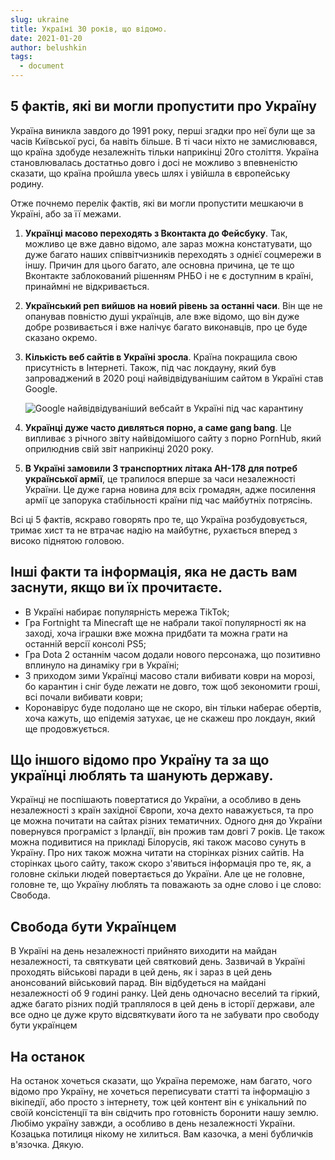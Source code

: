 ```yaml
---
slug: ukraine
title: Україні 30 років, що відомо.
date: 2021-01-20
author: belushkin
tags:
  - document
---
```

## 5 фактів, які ви могли пропустити про Україну

Україна виникла завдого до 1991 року, перші згадки про неї були ще за часів Київської русі, ба навіть більше. В ті часи ніхто не замислювався, що країна здобуде незалежніть тільки наприкінці 20го століття. Україна становлювалась достатньо довго і досі не можливо з впевненістю сказати, що країна пройшла увесь шлях і увійшла в європейську родину. 

Отже почнемо перелік фактів, які ви могли пропустити мешкаючи в Україні, або за її межами.

1. **Українці масово переходять з Вконтакта до Фейсбуку**. Так, можливо це вже давно відомо, але зараз можна констатувати, що дуже багато наших співвітчизників переходять з однієї соцмережи в іншу. Причин для цього багато, але основна причина, це те що Вконтакте заблокований рішенням РНБО і не є доступним в країні, принаймні не відкривається.
2. **Український реп вийшов на новий рівень за останні часи**. Він ще не опанував повністю душі українців, але вже відомо, що він дуже добре розвивається і вже налічує багато виконавців, про це буде сказано окремо.
3. **Кількість веб сайтів в Україні зросла**. Країна покращила свою присутність в Інтернеті. Також, під час локдауну, який був запроваджений в 2020 році найвідвідуванішим сайтом в Україні став Google.

   ![Google найвідвідуваніший вебсайт в Україні під час карантину](/images/2021-01-20_18-08.png "Google найвідвідуваніший вебсайт в Україні під час карантину")
4. **Українці дуже часто дивляться порно, а саме gang bang**. Це випливає з річного звіту найвідомішого сайту з порно PornHub, який оприлюднив свій звіт наприкінці 2020 року.
5. **В Україні замовили 3 транспортних літака АН-178 для потреб української армії**, це трапилося вперше за часи незалежності України. Це дуже гарна новина для всіх громадян, адже посилення армії це запорука стабільності країни під час майбутніх потрясінь.

Всі ці 5 фактів, яскраво говорять про те, що Україна розбудовується, тримає хист та не втрачає надію на майбутнє, рухається вперед з високо піднятою головою.



## Інші факти та інформація, яка не дасть вам заснути, якщо ви їх прочитаєте.

* В Україні набирає популярність мережа TikTok;
* Гра Fortnight та Minecraft ще не набрали такої популярності як на заході, хоча іграшки вже можна придбати та можна грати на останній версії консолі PS5;
* Гра Dota 2 останнім часом додали нового персонажа, що позитивно вплинуло на динаміку гри в Україні;
* З приходом зими Українці масово стали вибивати коври на морозі, бо карантин і сніг буде лежати не довго, тож щоб зекономити гроші, всі почали вибивати коври;
* Коронавірус буде подолано ще не скоро, він тільки наберає обертів, хоча кажуть, що епідемія затухає, це не скажеш про локдаун, який ще продовжується.

## Що іншого відомо про Україну та за що українці люблять та шанують державу.

Українці не поспішають повертатися до України, а особливо в день незалежності з країн західної Європи, хоча дехто наважується, та про це можна почитати на сайтах різних тематичних. Одного дня до України повернувся програміст з Ірландії, він прожив там довгі 7 років. Це також можна подивитися на прикладі Білорусів, які також масово сунуть в Україну. Про них також можна читати на сторінках різних сайтів. На сторінках цього сайту, також скоро з'явиться інформація про те, як, а головне скільки людей повертається до України. Але це не головне, головне те, що Україну люблять та поважають за одне слово і це слово: Свобода.

## Свобода бути Українцем

В Україні на день незалежності прийнято виходити на майдан незалежності, та святкувати цей святковий день. Зазвичай в Україні проходять військові паради в цей день, як і зараз в цей день анонсований військовий парад. Він відбудеться на майдані незалежності об 9 годині ранку. Цей день одночасно веселий та гіркий, адже багато різних подій траплялося в цей день в історії держави, але все одно це дуже круто відсвяткувати його та не забувати про свободу бути українцем

## На останок

На останок хочеться сказати, що Україна переможе, нам багато, чого відомо про Україну, не хочеться переписувати статті та інформацію з вікіпедії, або просто з інтернету, тож цей контент він є унікальний по своїй консістенції та він свідчить про готовність боронити нашу землю. Любімо україну завжди, а особливо в день незалежності України. Козацька потилиця нікому не хилиться. Вам казочка, а мені бубличків в'язочка. Дякую.